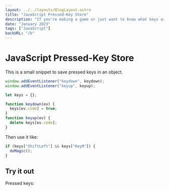 ```yaml
---
layout: ../../layouts/BlogLayout.astro
title: "JavaScript Pressed-Key Store"
description: "If you're making a game or just want to know what keys are pressed, this is a useful way to do it in JavaScript."
date: "January 2023"
tags: ["JavaScript"]
backURL: "/b"
---
```



# JavaScript Pressed-Key Store

This is a small snippet to save pressed keys in an object.

```js
window.addEventListener("keydown", keydown);
window.addEventListener("keyup", keyup);

let keys = {};

function keydown(ev) {
  keys[ev.code] = true;
}
function keyup(ev) {
  delete keys[ev.code];
}
```

Then use it like:

```js
if (keys["ShiftLeft"] && keys["KeyM"]) {
  doMagic();
}
```

## Try it out

Pressed keys:

<Keymap1 />
